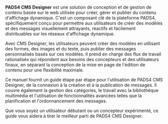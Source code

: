 **PADS4 CMS Designer** est une solution de conception et de gestion de contenu basée sur le web utilisée pour créer, gérer et publier du contenu d'affichage dynamique. C'est un composant clé de la plateforme PADS4, spécifiquement conçu pour permettre aux utilisateurs de créer des modèles et des messages visuellement attrayants, réactifs et facilement distribuables sur les réseaux d'affichage dynamique.

Avec CMS Designer, les utilisateurs peuvent créer des modèles en utilisant des formes, des images et du texte, puis publier des messages personnalisés basés sur ces modèles. Il prend en charge des flux de travail rationalisés qui répondent aux besoins des concepteurs et des utilisateurs finaux, en séparant la conception de la mise en page de l'édition de contenu pour une flexibilité maximale.

Ce manuel fournit un guide étape par étape pour l'utilisation de PADS4 CMS Designer, de la connexion à la création et à la publication de messages. Il couvre également la gestion des catégories, le travail avec la bibliothèque multimédia et l'utilisation de fonctionnalités avancées telles que la planification et l'ordonnancement des messages.

Que vous soyez un utilisateur débutant ou un concepteur expérimenté, ce guide vous aidera à tirer le meilleur parti de PADS4 CMS Designer.
